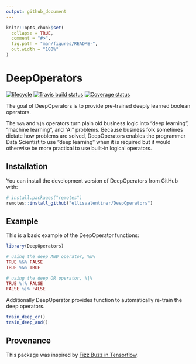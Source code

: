 ```yaml
---
output: github_document
---
```


<!-- README.md is generated from README.Rmd. Please edit that file -->

```r
knitr::opts_chunk$set(
  collapse = TRUE,
  comment = "#>",
  fig.path = "man/figures/README-",
  out.width = "100%"
)
```
# DeepOperators

[![lifecycle](https://img.shields.io/badge/lifecycle-experimental-orange.svg)](https://www.tidyverse.org/lifecycle/#experimental)
[![Travis build status](https://travis-ci.org/ellisvalentiner/DeepOperators.svg?branch=master)](https://travis-ci.org/ellisvalentiner/DeepOperators)
[![Coverage status](https://codecov.io/gh/ellisvalentiner/DeepOperators/branch/master/graph/badge.svg)](https://codecov.io/github/ellisvalentiner/DeepOperators?branch=master)

The goal of DeepOperators is to provide pre-trained deeply learned boolean operators.

The `%&%` and `%|%` operators turn plain old business logic into "deep learning", "machine learning", and "AI" problems. Because business folk sometimes dictate how problems are solved, DeepOperators enables the ~~programmer~~ Data Scientist to use "deep learning" when it is required but it would otherwise be more practical to use built-in logical operators.

## Installation

You can install the development version of DeepOperators from GitHub with:

``` r
# install.packages("remotes")
remotes::install_github("ellisvalentiner/DeepOperators")
```

## Example

This is a basic example of the DeepOperator functions:

```r
library(DeepOperators)

# using the deep AND operator, %&%
TRUE %&% FALSE
TRUE %&% TRUE

# using the deep OR operator, %|%
TRUE %|% FALSE
FALSE %|% FALSE
```

Additionally DeepOperator provides function to automatically re-train the deep operators.

```r
train_deep_or()
train_deep_and()
```

## Provenance

This package was inspired by [Fizz Buzz in Tensorflow](http://joelgrus.com/2016/05/23/fizz-buzz-in-tensorflow/).
